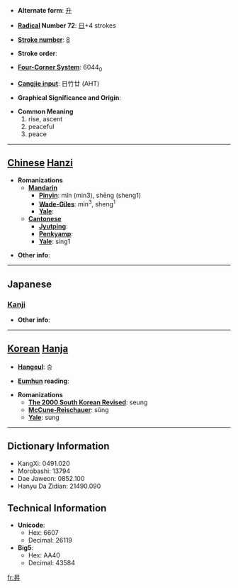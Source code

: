 * '''Alternate form''': [[升]]

* '''[[Wiktionary:Chinese radical index| Radical]] Number 72''': [[Wiktionary:Chinese radical index 日|日]]+4 strokes

* '''[[Wiktionary:Chinese total strokes index|Stroke number]]''': [[Wiktionary:Chinese total strokes index 8|8]]

* '''Stroke order''': 

* '''[[Wiktionary:Chinese four corner index|Four-Corner System]]''': 6044<sub>0</sub>

* '''[[Wiktionary:Chinese Cangjie index|Cangjie input]]''': 日竹廿 (AHT)

* '''Graphical Significance and Origin''': 

* '''Common Meaning'''
*#rise, ascent
*# peaceful
*# peace


----

== [[Chinese]] [[Hanzi]] ==

* '''Romanizations'''
** '''[[Mandarin]]'''
*** '''[[Pinyin]]''': mǐn (min3), shēng (sheng1)
*** '''[[Wade-Giles]]''': min<sup>3</sup>, sheng<sup>1</sup>
*** '''[[Yale]]''': 
** '''[[Cantonese]]'''
*** '''[[Jyutping]]''':
*** '''[[Penkyamp]]''': 
*** '''[[Yale]]''': sing1

* '''Other info''': 

----

==Japanese==
===[[Kanji]]===
{{kanji|on readings=[[しょう]] (shō)|kun readings=[[のぼる]] (noboru)}}

* '''Other info''':  

----

== [[Korean]] [[Hanja]] ==

* '''[[Hangeul]]''': 승

* '''[[Eumhun]] reading''': 

* '''Romanizations'''
** '''[[The 2000 South Korean Revised Romanization|The 2000 South Korean Revised]]''': seung
** '''[[McCune-Reischauer]]''': sŭng
** '''[[Yale]]''': sung

----

== Dictionary Information ==

* KangXi: 0491.020
* Morobashi: 13794
* Dae Jaweon: 0852.100
* Hanyu Da Zidian: 21490.090

== Technical Information ==

* '''Unicode''':
** Hex: 6607
** Decimal: 26119
* '''Big5''':
** Hex: AA40
** Decimal: 43584

[[fr:昇]]